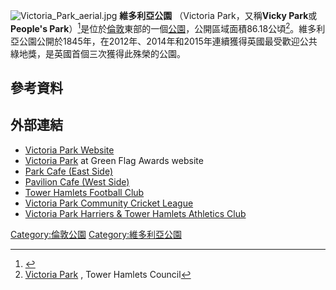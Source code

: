 [[File:Victoria_Park_aerial.jpg|thumb]]
'''維多利亞公園''' （Victoria Park，又稱'''Vicky Park'''或'''People's Park'''）<ref>{{cite web |url=http://www.towerhamlets.gov.uk/news/council_news/march/vicky_park%E2%80%99s_marble_canines_re.aspx |title=存档副本 |accessdate=2010-03-29  |deadurl=yes |archiveurl=https://web.archive.org/web/20110614030335/http://www.towerhamlets.gov.uk/news/council_news/march/vicky_park%E2%80%99s_marble_canines_re.aspx |archivedate=2011-06-14 }}  </ref>是位於[[倫敦|倫敦]]東部的一個[[公園|公園]]，公開區域面積86.18公頃<ref name=official>[http://www.towerhamlets.gov.uk/lgsl/451-500/461_parks/victoria_park.aspx Victoria Park] {{webarchive|url=https://web.archive.org/web/20100216073141/http://www.towerhamlets.gov.uk/lgsl/451-500/461_parks/victoria_park.aspx |date=2010-02-16 }}, Tower Hamlets Council</ref>。維多利亞公園公開於1845年，在2012年、2014年和2015年連續獲得英國最受歡迎公共綠地獎，是英國首個三次獲得此殊榮的公園。
==參考資料==
{{reflist}}
==外部連結==
{{Commons category|Victoria Park, East London}}
* [http://www.towerhamlets.gov.uk/default.aspx?page=12670 Victoria Park Website] {{Wayback|url=http://www.towerhamlets.gov.uk/default.aspx?page=12670 |date=20151210214200 }}
* [https://web.archive.org/web/20130920013512/http://greenflag.keepbritaintidy.org/park-summary/?ParkID=1577 Victoria Park] at Green Flag Awards website
* [http://www.theparkcafeinvictoriapark.com/ Park Cafe (East Side)] {{Wayback|url=http://www.theparkcafeinvictoriapark.com/ |date=20140620152418 }}
* [http://www.the-pavilion-cafe.com/ Pavilion Cafe (West Side)] {{Wayback|url=http://www.the-pavilion-cafe.com/ |date=20160314060103 }}
* [https://web.archive.org/web/20180330064128/http://towerhamlets.eu/ Tower Hamlets Football Club]
* [http://www.vpccl.co.uk Victoria Park Community Cricket League] {{Wayback|url=http://www.vpccl.co.uk/ |date=20200802132139 }}
* [http://www.vphthac.org.uk Victoria Park Harriers & Tower Hamlets Athletics Club] {{Wayback|url=http://www.vphthac.org.uk/ |date=20200802132128 }}
{{倫敦地標}}
{{Coord|51.537|-0.038|type:landmark_region:GB-TWH|display=title}}
[[Category:倫敦公園|Category:倫敦公園]]
[[Category:維多利亞公園|Category:維多利亞公園]]